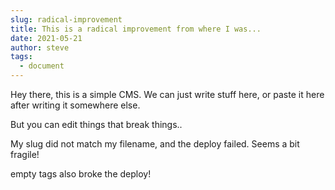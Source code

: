 ```yaml
---
slug: radical-improvement
title: This is a radical improvement from where I was...
date: 2021-05-21
author: steve
tags:
  - document
---
```

Hey there, this is a simple CMS.  We can just write stuff here, or paste it here after writing it somewhere else.

But you can edit things that break things..

My slug did not match my filename, and the deploy failed.  Seems a bit fragile!



empty tags also broke the deploy!